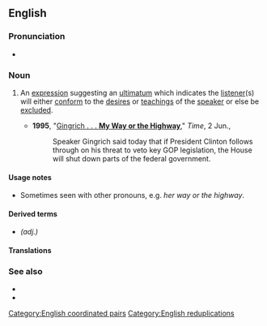{{also|my-way-or-the-highway}}
==English==

===Pronunciation===
* {{audio|En-au-my way or the highway.ogg|Audio (AU)|lang=en}}

===Noun===
{{head|en|noun}}

# {{lb|en|chiefly|US|idiomatic}} An [[expression]] suggesting an [[ultimatum]] which indicates the [[listener]](s) will either [[conform]] to the [[desire]]s or [[teaching]]s of the [[speaker]] or else be [[exclude]]d.
#* '''1995''', "[http://www.time.com/time/nation/article/0,8599,3984,00.html Gingrich . . . '''My Way or the Highway''']," ''Time'', 2 Jun.,
#*: Speaker Gingrich said today that if President Clinton follows through on his threat to veto key GOP legislation, the House will shut down parts of the federal government.

====Usage notes====
* Sometimes seen with other pronouns, e.g. ''her way or the highway''.

====Derived terms====
* {{l|en|my-way-or-the-highway}} ''(adj.)''

====Translations====
{{trans-top}}
{{trans-mid}}
{{trans-bottom}}

===See also===
* {{w|Fit in or fuck off}}
* {{w|My way or the highway}}

[[Category:English coordinated pairs]]
[[Category:English reduplications]]